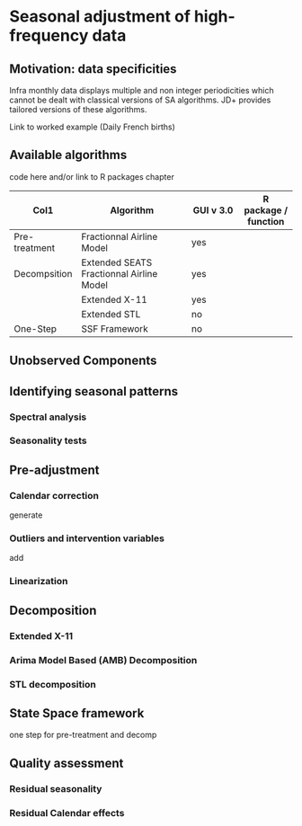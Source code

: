 # Seasonal adjustment of high-frequency data {.unnumbered}

## Motivation: data specificities

Infra monthly data displays multiple and non integer periodicities which cannot be dealt with classical versions of SA algorithms. JD+ provides tailored versions of these algorithms.

Link to worked example (Daily French births)

## Available algorithms

code here and/or link to R packages chapter

| Col1          | Algorithm                                | GUI v 3.0 | R package / function |
|--------------|-----------------------------|--------------|--------------|
| Pre-treatment | Fractionnal Airline Model                | yes       |                      |
| Decompsition  | Extended SEATS Fractionnal Airline Model | yes       |                      |
|               | Extended X-11                            | yes       |                      |
|               | Extended STL                             | no        |                      |
| One-Step      | SSF Framework                            | no        |                      |

## Unobserved Components

## Identifying seasonal patterns

### Spectral analysis

### Seasonality tests

## Pre-adjustment

### Calendar correction

generate

### Outliers and intervention variables

add

### Linearization

## Decomposition

### Extended X-11

### Arima Model Based (AMB) Decomposition

### STL decomposition

## State Space framework

one step for pre-treatment and decomp

## Quality assessment 

### Residual seasonality

### Residual Calendar effects
